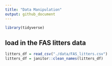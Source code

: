 ```yaml
---
title: "Data Manipulation"
output: github_document
---
```


```r
library(tidyverse)
```

## load in the FAS litters data 

```r
litters_df = read_csv("./data/FAS_litters.csv")
litters_df = janitor::clean_names(litters_df)
```

